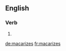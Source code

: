 ==English==

===Verb===
{{head|en}}

# {{en-third-person singular of|macarize}}

[[de:macarizes]]
[[fr:macarizes]]
